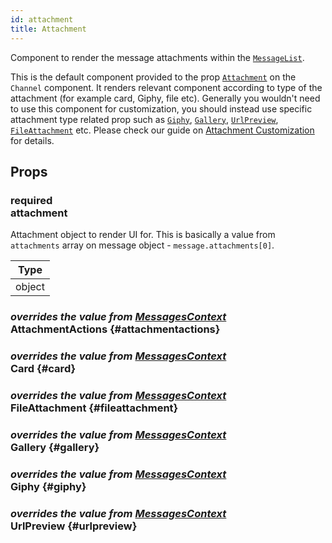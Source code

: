 ```yaml
---
id: attachment
title: Attachment
---
```



Component to render the message attachments within the [`MessageList`](./message_list.mdx).

This is the default component provided to the prop [`Attachment`](../core-components/channel.mdx#attachment) on the `Channel` component.
It renders relevant component according to type of the attachment (for example card, Giphy, file etc). Generally you wouldn't need to use this component for customization,
you should instead use specific attachment type related prop such as [`Giphy`](../core-components/channel.mdx#giphy), [`Gallery`](../core-components/channel.mdx#gallery), [`UrlPreview`](../core-components/channel.mdx#urlpreview), [`FileAttachment`](../core-components/channel.mdx#fileattachment) etc.
Please check our guide on [Attachment Customization](../guides/attachment_customizations.mdx) for details.

## Props

### <div class="label required">required</div> **attachment**

Attachment object to render UI for. This is basically a value from `attachments` array on message object - `message.attachments[0]`.

| Type   |
| ------ |
| object |

### <div class="label description">_overrides the value from [MessagesContext](../contexts/messages_context.mdx#attachmentactions)_</div> AttachmentActions {#attachmentactions}

<AttachmentActions />

### <div class="label description">_overrides the value from [MessagesContext](../contexts/messages_context.mdx#card)_</div> Card {#card}

<Card />

### <div class="label description">_overrides the value from [MessagesContext](../contexts/messages_context.mdx#fileattachment)_</div> FileAttachment {#fileattachment}

<FileAttachment />

### <div class="label description">_overrides the value from [MessagesContext](../contexts/messages_context.mdx#gallery)_</div> Gallery {#gallery}

<Gallery />

### <div class="label description">_overrides the value from [MessagesContext](../contexts/messages_context.mdx#giphy)_</div> Giphy {#giphy}

<Giphy />

### <div class="label description">_overrides the value from [MessagesContext](../contexts/messages_context.mdx#urlpreview)_</div> UrlPreview {#urlpreview}

<UrlPreview />
